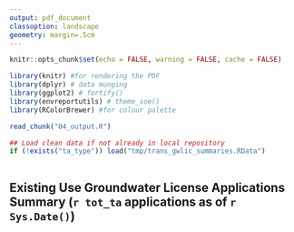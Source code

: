 ```yaml
---
output: pdf_document
classoption: landscape
geometry: margin=.5cm
---
```



```r
knitr::opts_chunk$set(echo = FALSE, warning = FALSE, cache = FALSE)

library(knitr) #for rendering the PDF
library(dplyr) # data munging
library(ggplot2) # fortify()
library(envreportutils) # theme_soe()
library(RColorBrewer) #for colour palette

read_chunk("04_output.R")

## Load clean data if not already in local repository
if (!exists("ta_type")) load("tmp/trans_gwlic_summaries.RData")
```


```r
```
\pagenumbering{gobble}

## Existing Use Groundwater License Applications Summary (`r tot_ta` applications as of `r Sys.Date()`)


```r

```
```r

```


```r

```


```r

```